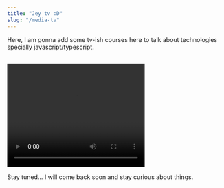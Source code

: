 ```yaml
---
title: "Jey tv :D"
slug: "/media-tv"
---
```


Here,
I am gonna add some tv-ish courses here to talk about technologies specially javascript/typescript.

<br />

<video width="320" height="240" controls>
  <source src="/tv/HiThere.mp4" type="video/mp4" />
  Your browser does not support the audio element.
</video>

Stay tuned... I will come back soon and stay curious about things.


